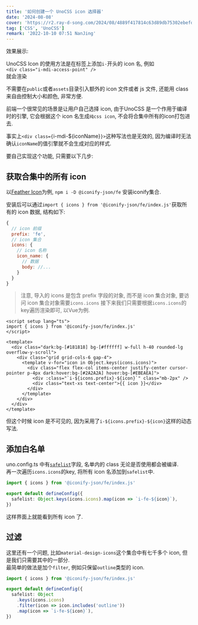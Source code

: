 ```yaml
---
title: '如何创建一个 UnoCSS icon 选择器'
date: '2024-08-08'
cover: 'https://r2.ray-d-song.com/2024/08/4889f417814c63d89db75302ebefd5e9.jpeg'
tag: ['CSS', 'UnoCSS']
remark: '2022-10-10 07:51 NanJing'
---
```


效果展示:  <UnoCSSIconViewer />

UnoCSS Icon 的使用方法是在标签上添加`i-`开头的 icon 名, 例如  
`<div class="i-mdi-access-point" />`  
就会渲染
<div class="w-full flex justify-center">
  <div class="i-mdi-access-point w-25px h-25px" />
</div>

不需要在`public`或者`assets`目录引入额外的 icon 文件或者 js 文件, 还能用 class 来自由控制大小和颜色, 非常方便.  

前端一个很常见的场景是让用户自己选择 icon, 由于UnoCSS 是一个作用于编译时的引擎, 它会根据这个 icon 名生成`纯css icon`, 不会将合集中所有的icon打包进去.  

事实上`<div class={`i-mdi-${iconName}`}>`这种写法也是无效的, 因为编译时无法确认`iconName`的值引擎就不会生成对应的样式.  

要自己实现这个功能, 只需要以下几步:
## 获取合集中的所有 icon
以[Feather Icon](https://www.npmjs.com/package/@iconify-json/fe)为例, `npm i -D @iconify-json/fe` 安装iconify集合.  

安装后可以通过`import { icons } from '@iconify-json/fe/index.js'`获取所有的 icon 数据, 结构如下:  
```javascript
{
  // icon 前缀
  prefix: 'fe',
  // icon 集合
  icons: {
    // icon 名称
    icon_name: {
      // 数据
      body: //...
    }
  }
}
```
> 注意, 导入的 icons 是包含 prefix 字段的对象, 而不是 icon 集合对象, 要访问 icon 集合对象需要`icons.icons` 
接下来我们只需要根据`icons.icons`的key遍历渲染即可, 以Vue为例.  
```vue
<script setup lang="ts">
import { icons } from '@iconify-json/fe/index.js'
</script>

<template>
  <div class="dark:bg-[#181818] bg-[#ffffff] w-full h-40 rounded-lg overflow-y-scroll">
    <div class="grid grid-cols-6 gap-4">
      <template v-for="icon in Object.keys(icons.icons)">
        <div class="flex flex-col items-center justify-center cursor-pointer p-4px dark:hover:bg-[#2A2A2A] hover:bg-[#EBEAEA]">
          <div :class="`i-${icons.prefix}-${icon}`" class="mb-2px" />
          <div class="text-xs text-center">{{ icon }}</div>
        </div>
      </template>
    </div>
  </div>
</template>
```
但这个时候 icon 是不可见的, 因为采用了`i-${icons.prefix}-${icon}`这样的动态写法.  

## 添加白名单  
uno.config.ts 中有[`safelist`](https://unocss.dev/guide/extracting#safelist)字段, 名单内的 class 无论是否使用都会被编译.   
再一次遍历`icons.icons`的key, 将所有 icon 名添加到`safelist`中.   
```typescript
import { icons } from '@iconify-json/fe/index.js'

export default defineConfig({
  safelist: Object.keys(icons.icons).map(icon => `i-fe-${icon}`),
})
```
这样界面上就能看到所有 icon 了.

## 过滤  
这里还有一个问题, 比如`material-design-icons`这个集合中有七千多个 icon, 但是我们只需要其中的一部分.  
最简单的做法是加个`filter`, 例如只保留`outline`类型的 icon.  
```typescript
import { icons } from '@iconify-json/fe/index.js'

export default defineConfig({
  safelist: Object
    .keys(icons.icons)
    .filter(icon => icon.includes('outline'))
    .map(icon => `i-fe-${icon}`),
})
```